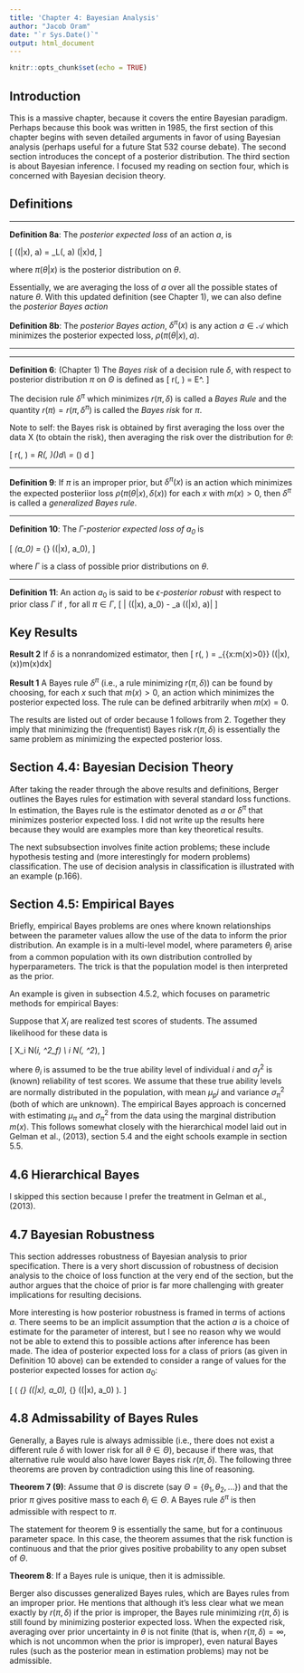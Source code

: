 ```yaml
---
title: 'Chapter 4: Bayesian Analysis'
author: "Jacob Oram"
date: "`r Sys.Date()`"
output: html_document
---
```


```r
knitr::opts_chunk$set(echo = TRUE)
```

## Introduction 

This is a massive chapter, because it covers the entire Bayesian paradigm. Perhaps because this book was written in 1985, the first section of this chapter begins with seven detailed arguments in favor of using Bayesian analysis (perhaps useful for a future Stat 532 course debate). The second section introduces the concept of a posterior distribution. The third section is about Bayesian inference. I focused my reading on section four, which is concerned with Bayesian decision theory. 

## Definitions 

<hr>

__Definition 8a__: The *posterior expected loss* of an action $a$, is 

\[
\rho(\pi(\theta|x), a) = \int_\Theta L(\theta, a) \pi(\theta|x)d\theta,
\]

where $\pi(\theta|x)$ is the posterior distribution on $\theta.$ 


Essentially, we are averaging the loss of $a$ over all the possible states of nature $\theta.$ With this updated definition (see Chapter 1), we can also define the *posterior Bayes action* 

__Definition 8b__: The *posterior Bayes action*, $\delta^\pi(x)$ is any action $a \in \mathscr{A}$ which minimizes the posterior expected loss, $\rho(\pi(\theta|x),a).$ 
<hr>



<hr>
__Definition 6__: (Chapter 1) The *Bayes risk* of a decision rule $\delta,$ with respect to posterior distribution $\pi$ on $\Theta$ is defined as 
\[
r(\pi, \delta) = E^\pi[R(\theta, \delta)].
\]

The decision rule $\delta^\pi$ which minimizes $r(\pi, \delta)$ is called a *Bayes Rule* and the quantity $r(\pi) = r(\pi, \delta^\pi)$ is called the *Bayes risk* for $\pi$.



Note to self: the Bayes risk is obtained by first averaging the loss over the data X (to obtain the risk), then averaging the risk over the distribution for $\theta:$ 

\[
r(\pi, \delta) = \int_\Theta R(\theta, \delta)\pi(\theta)d\theta \\
= \int_\Theta \left[ \int_\mathscr{X} L(\theta, \delta(x)) f(x|\theta)dx \right] \pi(\theta) d\theta
\]

<hr>
__Definition 9__: If $\pi$ is an improper prior, but $\delta^\pi(x)$ is an action which minimizes the expected posteriior loss $\rho(\pi(\theta|x), \delta(x))$ for each $x$ with $m(x)>0$, then $\delta^\pi$ is called a *generalized Bayes rule*. 
<hr>

__Definition 10__: The *$\Gamma$-posterior expected loss of $a_0$* is 

\[
\rho_\Gamma(a_0) = \sup_{\pi \in \Gamma} \rho(\pi(\theta|x), a_0),
\]

where $\Gamma$ is a class of possible prior distributions on $\theta$. 
<hr>

__Definition 11__: An action $a_0$ is said to be *$\epsilon$-posterior robust* with respect to prior class $\Gamma$ if , for all $\pi \in \Gamma$, 
\[
\left| \rho(\pi(\theta|x), a_0) - \inf_a \rho(\pi(\theta|x), a)\right| \leq \epsilon 
\]

## Key Results 

__Result 2__
If $\delta$ is a nonrandomized estimator, then 
\[ r(\pi, \delta) = \int_{\{x:m(x)>0\}} \rho(\pi(\theta|x),\delta(x))m(x)dx\]

__Result 1__
A Bayes rule $\delta^\pi$ (i.e., a rule minimizing $r(\pi, \delta))$ can be found by choosing, for each $x$ such that $m(x) > 0$, an action which minimizes the posterior expected loss. The rule can be defined arbitrarily when $m(x) = 0$.

The results are listed out of order because 1 follows from 2. Together they imply that minimizing the (frequentist) Bayes risk $r(\pi, \delta)$ is essentially the same problem as minimizing the expected posterior loss. 

## Section 4.4: Bayesian Decision Theory 


After taking the reader through the above results and definitions, Berger outlines the Bayes rules for estimation with several standard loss functions. 
In estimation, the Bayes rule is the estimator denoted as $a$ or $\delta^\pi$ that minimizes posterior expected loss. 
I did not write up the results here because they would are examples more than key theoretical results. 

The next subsubsection involves finite action problems; these include hypothesis testing and (more interestingly for modern problems) classification. 
The use of decision analysis in classification is illustrated with an example (p.166). 

## Section 4.5: Empirical Bayes 

Briefly, empirical Bayes problems are ones where known relationships between the parameter values allow the use of the data to inform the prior distribution. 
An example is in a multi-level model, where parameters $\theta_i$ arise from a common population with its own distribution controlled by hyperparameters. 
The trick is that the population model is then interpreted as the prior. 

An example is given in subsection 4.5.2, which focuses on parametric methods for empirical Bayes: 

Suppose that $X_i$ are realized test scores of students. The assumed likelihood for these data is

\[
X_i \sim N(\theta_i, \sigma^2_f) \\
\theta_i \sim N(\mu_\pi, \sigma^2_\pi),
\]

where $\theta_i$ is assumed to be the true ability level of individual $i$ and $\sigma_f^2$ is (known) reliability of test scores. 
We assume that these true ability levels are normally distributed in the population, with mean $\mu_pi$ and variance $\sigma^2_\pi$ (both of which are unknown). 
The empirical Bayes approach is concerned with estimating $\mu_\pi$ and $\sigma^2_\pi$ from the data using the marginal distribution $m(x)$. 
This follows somewhat closely with the hierarchical model laid out in Gelman et al., (2013), section 5.4 and the eight schools example in section 5.5. 

## 4.6 Hierarchical Bayes 

I skipped this section because I prefer the treatment in Gelman et al., (2013). 

## 4.7 Bayesian Robustness 

This section addresses robustness of Bayesian analysis to prior specification. 
There is a very short discussion of robustness of decision analysis to the choice of loss function at the very end of the section, but the author argues that the choice of prior is far more challenging with greater implications for resulting decisions. 

More interesting is how posterior robustness is framed in terms of actions $a$. 
There seems to be an implicit assumption that the action $a$ is a choice of estimate for the parameter of interest, but I see no reason why we would not be able to extend this to possible actions after inference has been made. 
The idea of posterior expected loss for a class of priors (as given in Definition 10 above) can be extended to consider a range of values for the posterior expected losses for action $a_0$:

\[
\left(
\inf_{\pi \in \Gamma} \rho(\pi(\theta|x), a_0), \sup_{\pi \in \Gamma} \rho(\pi(\theta|x), a_0)
\right).
\]


## 4.8 Admissability of Bayes Rules 

Generally, a Bayes rule is always admissible (i.e., there does not exist a different rule $\delta$ with lower risk for all $\theta \in \Theta$), because if there was, that alternative rule would also have lower Bayes risk $r(\pi, \delta).$ The following three theorems are proven by contradiction using this line of reasoning. 

__Theorem 7 (9)__: Assume that $\Theta$ is discrete (say $\Theta = \{\theta_1, \theta_2, \dots\}$) and that the prior $\pi$ gives positive mass to each $\theta_i \in \Theta$. A Bayes rule $\delta^\pi$ is then admissible with respect to $\pi$. 

The statement for theorem 9 is essentially the same, but for a continuous parameter space. In this case, the theorem assumes that the risk function is continuous and that the prior gives positive probability to any open subset of $\Theta.$ 

__Theorem 8__: If a Bayes rule is unique, then it is admissible. 


Berger also discusses generalized Bayes rules, which are Bayes rules from an improper prior. 
He mentions that although it's less clear what we mean exactly by $r(\pi, \delta)$ if the prior is improper, the Bayes rule minimizing $r(\pi, \delta)$ is still found by minimizing posterior expected loss. 
When the expected risk, averaging over prior uncertainty in $\theta$ is not finite (that is, when $r(\pi, \delta) = \infty$, which is not uncommon when the prior is improper), even natural Bayes rules (such as the posterior mean in estimation problems) may not be admissible.  






